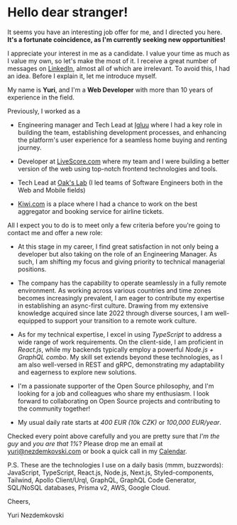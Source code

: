 # Hello dear stranger!

It seems you have an interesting job offer for me, and I directed you here. **It's a fortunate coincidence, as I'm
currently seeking new opportunities!**

I appreciate your interest in me as a candidate. I value your time as much as I value my own, so let's
make the most of it. I receive a great number of messages on
[LinkedIn](https://www.linkedin.com/in/nezdemkovski), almost all of which are irrelevant.
To avoid this, I had an idea. Before I explain it, let me introduce myself.

My name is **Yuri**, and I'm a **Web Developer** with more than 10 years of
experience in the field.

Previously, I worked as a

- Engineering manager and Tech Lead at [Igluu](https://igluu.cz/) where I had a key role in building
the team, establishing development processes, and enhancing the platform's user experience for a seamless
home buying and renting journey.

- Developer at [LiveScore.com](https://livescore.com/) where my team and I were building a better
version of the web using top-notch frontend technologies and tools.

- Tech Lead at [Oak's Lab](https://www.oakslab.com/) (I led teams of Software Engineers
both in the Web and Mobile fields)

- [Kiwi.com](https://kiwi.com/) is a place where I had a chance to work on the best aggregator and
booking service for airline tickets.

All I expect you to do is to meet only a few criteria before you're going to contact me and offer
a new role:

- At this stage in my career, I find great satisfaction in not only being a developer but also
taking on the role of an Engineering Manager. As such, I am shifting my focus
and giving priority to technical managerial positions.

- The company has the capability to operate seamlessly in a fully remote environment. As working across
various countries and time zones becomes increasingly prevalent, I am eager to contribute my
expertise in establishing an async-first culture. Drawing from my extensive knowledge acquired
since late 2022 through diverse sources, I am well-equipped to support your transition to a remote
work culture.

- As for my technical expertise, I excel in using *TypeScript* to address a wide range of work
requirements. On the client-side, I am proficient in *React.js*, while my backends typically
employ a powerful *Node.js + GraphQL combo*. My skill set extends beyond these technologies,
as I am also well-versed in REST and gRPC, demonstrating my adaptability and eagerness
to explore new solutions.

- I'm a passionate supporter of the Open Source philosophy, and I'm looking for a job and
colleagues who share my enthusiasm. I look forward to collaborating on Open Source projects and
contributing to the community together!

- My usual daily rate starts at *400 EUR (10k CZK)* or *100,000 EUR/year*.

Checked every point above carefully and you are pretty sure that *I'm the guy* and *you are that 1%*?
Please drop me an email at [yuri@nezdemkovski.com](mailto:yuri@nezdemkovski.com) or book a quick
call in my [Calendar](https://cal.com/nezdemkovski/quick-chat).

P.S. These are the technologies I use on a daily basis (mmm, buzzwords): JavaScript, TypeScript,
React.js, Node.js, Next.js, Styled-components, Tailwind, Apollo Client/Urql, GraphQL,
GraphQL Code Generator, SQL/NoSQL databases, Prisma v2, AWS, Google Cloud.

Cheers,

Yuri Nezdemkovski